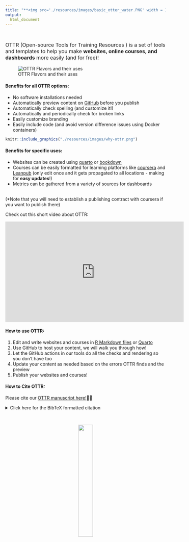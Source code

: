 ```yaml
---
title: "**<img src='./resources/images/basic_otter_water.PNG' width = 100px> OTTR - Website and Online Course Tools**"
output:
  html_document
---
```


<div class = "banner_color">
  <br>
</div>


<p style="font-size: 16px;">OTTR (Open-source Tools for Training Resources ) is a set of tools and templates to help you make **websites, online courses, and dashboards** more easily (and for free)!</p>

![OTTR Flavors and their uses](https://www.canva.com/design/DAGwn4eF5mk/IZRP8gZSEi4omUZUHGXRLQ/view?utm_content=DAGwn4eF5mk&utm_campaign=designshare&utm_medium=link2&utm_source=uniquelinks&utlId=h9df2e9d558)

#### Benefits for all OTTR options:

- No software installations needed
- Automatically preview content on [GitHub](https://github.com/) before you publish
- Automatically check spelling (and customize it!)
- Automatically and periodically check for broken links
- Easily customize branding
- Easily include code (and avoid version difference issues using Docker containers)

```r
knitr::include_graphics("./resources/images/why-ottr.png")
```

#### Benefits for specific uses:

- Websites can be created using [quarto](https://quarto.org/) or [bookdown](https://bookdown.org/)
- Courses can be easily formatted for learning platforms like [coursera](https://www.coursera.org/) and [Leanpub](https://leanpub.com/) (only edit once and it gets propagated to all locations - making for **easy updates**!)
- Metrics can be gathered from a variety of sources for dashboards


<br>
(*Note that you will need to establish a publishing contract with coursera if you want to publish there)


Check out this short video about OTTR:

<p align="center"><iframe width="560" height="315" src="https://www.youtube.com/embed/oQ8d42fSn0o" frameborder="0" allow="accelerometer; autoplay; clipboard-write; encrypted-media; gyroscope; picture-in-picture" allowfullscreen></iframe></p>

#### How to use OTTR:

1. Edit and write websites and courses in [R Markdown files](https://rmarkdown.rstudio.com/) or [Quarto](https://quarto.org/docs/output-formats/html-basics.html)
1. Use GitHub to host your content, we will walk you through how!
1. Let the GitHub actions in our tools do all the checks and rendering so you don't have too
1. Update your content as needed based on the errors OTTR finds and the preview
1. Publish your websites and courses!
<br>

#### How to Cite OTTR:

Please cite our [OTTR manuscript here!](https://www.tandfonline.com/doi/full/10.1080/26939169.2022.2118646)📝👀

<details>
  <summary>Click here for the BibTeX formatted citation</summary>
```
@article{ottr,
  author = {Candace Savonen, Carrie Wright, Ava M. Hoffman, John Muschelli, Katherine Cox, Frederick J. Tan and Jeffrey T. Leek},
  title = {Open-source Tools for Training Resources – OTTR},
  journal = {Journal of Statistics and Data Science Education},
  volume = {31},
  number = {1},
  pages = {57-65},
  year = {2023},
  publisher = {Taylor & Francis},
  doi = {10.1080/26939169.2022.2118646},
  URL = {https://doi.org/10.1080/26939169.2022.2118646},
  eprint = {https://doi.org/10.1080/26939169.2022.2118646}
}
```
</details>

<br>

<center>
<a href="https://ottrproject.org/getting_started.html">
  <img src="resources/images/getstarted.png" width = 30%>
</a>
</center>

<br>
